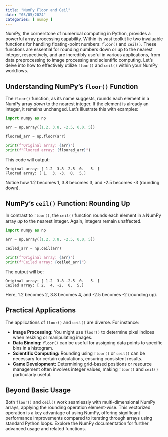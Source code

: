 ```yaml
---
title: "NumPy Floor and Ceil"
date: "03/05/2024"
categories: [ numpy ]
---
```



NumPy, the cornerstone of numerical computing in Python, provides a powerful array processing capability.  Within its vast toolkit lie two invaluable functions for handling floating-point numbers: `floor()` and `ceil()`. These functions are essential for rounding numbers down or up to the nearest integer, respectively, and are incredibly useful in various applications, from data preprocessing to image processing and scientific computing. Let's delve into how to effectively utilize `floor()` and `ceil()` within your NumPy workflows.


## Understanding NumPy's `floor()` Function

The `floor()` function, as its name suggests, rounds each element in a NumPy array *down* to the nearest integer.  If the element is already an integer, it remains unchanged.  Let's illustrate this with examples:

```python
import numpy as np

arr = np.array([1.2, 3.8, -2.5, 0.0, 5])

floored_arr = np.floor(arr)

print(f"Original array: {arr}")
print(f"Floored array: {floored_arr}")
```

This code will output:

```
Original array: [ 1.2  3.8 -2.5  0.   5. ]
Floored array: [ 1.  3. -3.  0.  5.]
```

Notice how 1.2 becomes 1, 3.8 becomes 3, and -2.5 becomes -3 (rounding down).


##  NumPy's `ceil()` Function: Rounding Up

In contrast to `floor()`, the `ceil()` function rounds each element in a NumPy array *up* to the nearest integer. Again, integers remain unaffected.

```python
import numpy as np

arr = np.array([1.2, 3.8, -2.5, 0.0, 5])

ceiled_arr = np.ceil(arr)

print(f"Original array: {arr}")
print(f"Ceiled array: {ceiled_arr}")
```

The output will be:

```
Original array: [ 1.2  3.8 -2.5  0.   5. ]
Ceiled array: [ 2.  4. -2.  0.  5.]
```

Here, 1.2 becomes 2, 3.8 becomes 4, and -2.5 becomes -2 (rounding up).


##  Practical Applications

The applications of `floor()` and `ceil()` are diverse.  For instance:

* **Image Processing:**  You might use `floor()` to determine pixel indices when resizing or manipulating images.
* **Data Binning:**  `floor()` can be useful for assigning data points to specific bins in a histogram.
* **Scientific Computing:** Rounding using `floor()` or `ceil()` can be necessary for certain calculations, ensuring consistent results.
* **Game Development:** Determining grid-based positions or resource management often involves integer values, making `floor()` and `ceil()` particularly useful.


##  Beyond Basic Usage

Both `floor()` and `ceil()` work seamlessly with multi-dimensional NumPy arrays, applying the rounding operation element-wise. This vectorized operation is a key advantage of using NumPy, offering significant performance improvements compared to iterating through arrays using standard Python loops.  Explore the NumPy documentation for further advanced usage and related functions.

